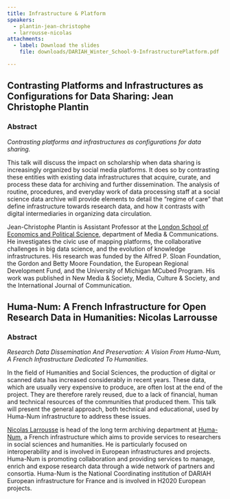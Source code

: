 ```yaml
---
title: Infrastructure & Platform
speakers:
  - plantin-jean-christophe
  - larrousse-nicolas
attachments:
  - label: Download the slides
    file: downloads/DARIAH_Winter_School-9-InfrastructurePlatform.pdf

---
```

## Contrasting Platforms and Infrastructures as Configurations for Data Sharing: Jean Christophe Plantin

### Abstract

_Contrasting platforms and infrastructures as configurations for data sharing._

This talk will discuss the impact on scholarship when data sharing is increasingly organized by social media platforms. It does so by contrasting these entities with existing data infrastructures that acquire, curate, and process these data for archiving and further dissemination. The analysis of routine, procedures, and everyday work of data processing staff at a social science data archive will provide elements to detail the “regime of care” that define infrastructure towards research data, and how it contrasts with digital intermediaries in organizing data circulation.

<Download url="downloads/9.1-Plantin.pdf" />

<Speakers>

<Speaker speaker="plantin-jean-christophe">

Jean-Christophe Plantin is Assistant Professor at the [London School of Economics and Political Science](http://www.lse.ac.uk/media@lse/WhosWho/AcademicStaff/JC-Plantin.aspx), department of Media &amp; Communications. He investigates the civic use of mapping platforms, the collaborative challenges in big data science, and the evolution of knowledge infrastructures. His research was funded by the Alfred P. Sloan Foundation, the Gordon and Betty Moore Foundation, the European Regional Development Fund, and the University of Michigan MCubed Program. His work was published in New Media &amp; Society, Media, Culture &amp; Society, and the International Journal of Communication.

</Speaker>

</Speakers>

## Huma-Num: A French Infrastructure for Open Research Data in Humanities: Nicolas Larrousse

### Abstract

_Research Data Dissemination And Preservation: A Vision From Huma-Num, A French Infrastructure Dedicated To Humanities._

In the field of Humanities and Social Sciences, the production of digital or scanned data has increased considerably in recent years. These data, which are usually very expensive to produce, are often lost at the end of the project. They are therefore rarely reused, due to a lack of financial, human and technical resources of the communities that produced them. This talk will present the general approach, both technical and educational, used by Huma-Num infrastructure to address these issues.

<Download url="downloads/9.2-Larrousse.pdf" />

<Speakers>

<Speaker speaker="larrousse-nicolas">

[Nicolas Larrousse](http://www.huma-num.fr/personne/nicolas-larrousse) is head of the long term archiving department at [Huma-Num](http://www.huma-num.fr/), a French infrastructure which aims to provide services to researchers in social sciences and humanities. He is particularly focused on interoperability and is involved in European infrastructures and projects. Huma-Num is promoting collaboration and providing services to manage, enrich and expose research data through a wide network of partners and consortia. Huma-Num is the National Coordinating institution of DARIAH European infrastructure for France and is involved in H2020 European projects.

</Speaker>

</Speakers>
